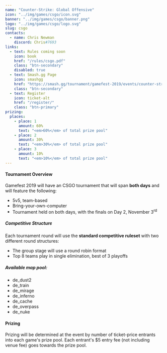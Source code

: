 ---
name: "Counter-Strike: Global Offensive"
icon: "../img/games/csgo/icon.svg"
banner: "../img/games/csgo/banner.png"
logo: "../img/games/csgo/logo.svg"
slug: csgo
contacts:
  - name: Chris Newman
    discord: Chris#7693
links:
  - text: Rules coming soon
    icon: book
    href: "/rules/csgo.pdf"
    class: "btn-secondary"
    disabled: true
  - text: Smash.gg Page
    icon: smashgg
    href: "https://smash.gg/tournament/gamefest-2019/events/counter-strike-global-offensive-5v5-byoc"
    class: "btn-secondary"
  - text: Register
    icon: ticket-alt
    href: "/register/"
    class: "btn-primary"
prizing:
  places:
    - place: 1
      amount: 60%
      text: "<em>60%</em> of total prize pool"
    - place: 2
      amount: 30%
      text: "<em>30%</em> of total prize pool"
    - place: 3
      amount: 10%
      text: "<em>10%</em> of total prize pool"
---

#### Tournament Overview

Gamefest 2019 will have an CSGO tournament that will span **both days** and will feature the following:

- 5v5, team-based
- Bring-your-own-computer
- Tournament held on both days, with the finals on Day 2, November 3<sup>rd</sup>

##### Competitive Structure

Each tournament round will use the **standard competitive ruleset** with two different round structures:

- The group stage will use a round robin format
- Top 8 teams play in single elimination, best of 3 playoffs

##### Available map pool:

- de_dust2
- de_train
- de_mirage
- de_inferno
- de_cache
- de_overpass
- de_nuke

<Section>

#### Prizing

Prizing will be determined at the event by number of ticket-price entrants into each game's prize pool. Each entrant's $5 entry fee (not including venue fee) goes towards the prize pool.

<Prizing prizing={props.prizing} /></Section>
<Section><Contact contacts={props.contacts} /></Section>
